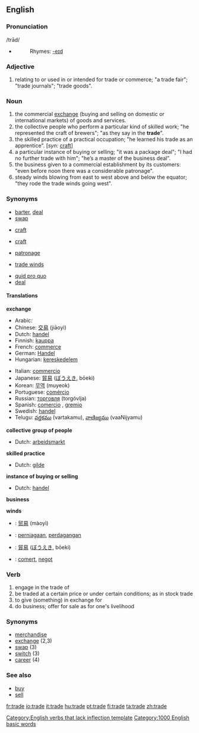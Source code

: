 ==English==

===Pronunciation===
/trād/
*{{audio|en-us-trade.ogg|Audio (US)}}
*:Rhymes: [[Rhymes:English:-eɪd|-eɪd]]

===Adjective===
{{en-adj|-}}

# relating to or used in or intended for trade or commerce; "a trade fair"; "trade journals"; "trade goods".

===Noun===
{{en-noun}}

# the commercial [[exchange]] (buying and selling on domestic or international markets) of goods and services.
# the collective people who perform a particular kind of skilled work; "he represented the craft of brewers"; "as they say in the '''trade'''".
# the skilled practice of a practical occupation; "he learned his trade as an apprentice". [''syn:'' [[craft]]]
# a particular instance of buying or selling; "it was a package deal"; "I had no further trade with him"; "he’s a master of the business deal".
# the business given to a commercial establishment by its customers: "even before noon there was a considerable patronage".
# steady winds blowing from east to west above and below the equator; "they rode the trade winds going west".

===Synonyms===
<!--DefB-->
*[[barter]], [[deal]]
*[[swap]]
<!--DefC-->
*[[craft]]
<!--DefD-->
*[[craft]]
<!--DefF-->
*[[patronage]]
<!--DefG-->
*[[trade winds]]

*[[quid pro quo]]
*[[deal]]

====Translations====
'''exchange'''
{{top}}
*Arabic: {{ARchar|[[تجارة]]}} {{Unicode|(tijá:ra)}} {{f}}
*Chinese: [[交易]] (jiāoyì)
*Dutch: [[Handel|handel]] {{m}}
*Finnish: [[kauppa]]
*French: [[commerce]] {{m}}
*German: [[Handel]] {{m}}
*Hungarian: [[kereskedelem]]
{{mid}}
*Italian: [[commercio]] {{m}}
*Japanese: [[貿易]] ([[ぼうえき]], bōeki)
*Korean: [[무역]] (muyeok)
*Portuguese: [[comércio]] {{m}}
*Russian: [[торговля]] (torgóvlja) {{f}}
*Spanish: [[comercio]] {{m}}, [[gremio]] {{m}}
*Swedish: [[Handel|handel]]
*Telugu: [[వర్తకము]] (vartakamu), [[వాణిజ్యము]] (vaaNijyamu)
{{bottom}}

'''collective group of people'''
*Dutch: [[arbeidsmarkt]] {{f}}

'''skilled practice'''
*Dutch: [[gilde]] {{m}}

'''instance of buying or selling'''
*Dutch: [[Handel|handel]] {{m}}

'''business'''

'''winds'''

{{checktrans}}
*{{ttbc|Chinese}}: [[贸易]] (màoyì)
*{{ttbc|Indonesian}}: [[niaga|perniagaan]], [[dagang|perdagangan]]
*{{ttbc|Japanese}}: [[貿易]] ([[ぼうえき]], bōeki)
*{{ttbc|Romanian}}: [[comerţ]], [[negoţ]]

===Verb===
{{en-verb|trad|ing}}
# <!--DefH-->engage in the trade of
# <!--DefI-->be traded at a certain price or under certain conditions; as in stock trade
# <!--DefJ-->to give (something) in exchange for
# <!--DefK-->do business; offer for sale as for one's livelihood

===Synonyms===
*[[merchandise]]
*[[exchange]] (2,3)
*[[swap]] (3)
*[[switch]] (3)
*[[career]] (4)

===See also===
* [[buy]]
* [[sell]]

[[Category:English verbs that lack inflection template]]
[[Category:1000 English basic words]]

[[fr:trade]]
[[io:trade]]
[[it:trade]]
[[hu:trade]]
[[pt:trade]]
[[fi:trade]]
[[ta:trade]]
[[zh:trade]]